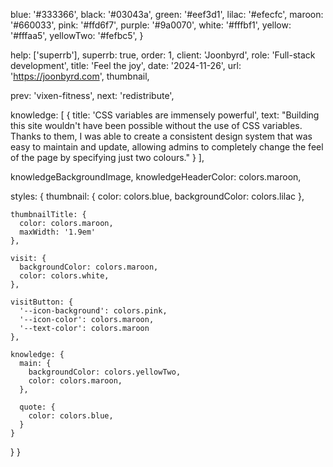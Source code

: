 
  blue: '#333366',
  black: '#03043a',
  green: '#eef3d1',
  lilac: '#efecfc',
  maroon: '#660033',
  pink: '#ffd6f7',
  purple: '#9a0070',
  white: '#fffbf1',
  yellow: '#fffaa5',
  yellowTwo: '#fefbc5',
}

  help: ['superrb'],
  superrb: true,
  order: 1,
  client: 'Joonbyrd',
  role: 'Full-stack development',
  title: 'Feel the joy',
  date: '2024-11-26',
  url: 'https://joonbyrd.com',
  thumbnail,

  prev: 'vixen-fitness',
  next: 'redistribute',

  knowledge: [
    {
      title: 'CSS variables are immensely powerful',
      text: "Building this site wouldn't have been possible without the use of CSS variables. Thanks to them, I was able to create a consistent design system that was easy to maintain and update, allowing admins to completely change the feel of the page by specifying just two colours."
    }
  ],

  knowledgeBackgroundImage,
  knowledgeHeaderColor: colors.maroon,

  styles: {
    thumbnail: {
      color: colors.blue,
      backgroundColor: colors.lilac
    },

    thumbnailTitle: {
      color: colors.maroon,
      maxWidth: '1.9em'
    },

    visit: {
      backgroundColor: colors.maroon,
      color: colors.white,
    },

    visitButton: {
      '--icon-background': colors.pink,
      '--icon-color': colors.maroon,
      '--text-color': colors.maroon
    },

    knowledge: {
      main: {
        backgroundColor: colors.yellowTwo,
        color: colors.maroon,
      },

      quote: {
        color: colors.blue,
      }
    }
  }
}
